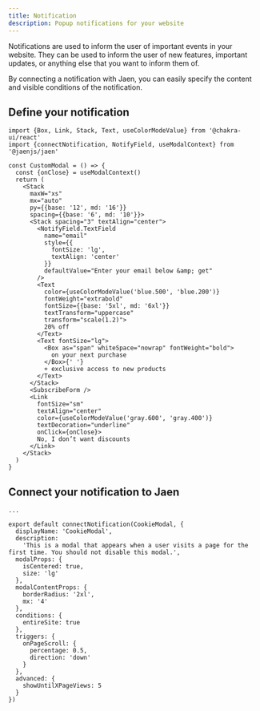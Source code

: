 ```yaml
---
title: Notification
description: Popup notifications for your website
---
```


Notifications are used to inform the user of important events in your website.
They can be used to inform the user of new features, important updates, or anything else that you want to inform them of.

By connecting a notification with Jaen, you can easily specify the content and visible conditions of the notification.

## Define your notification

```tsx title=src/notifications/CustomModal.tsx
import {Box, Link, Stack, Text, useColorModeValue} from '@chakra-ui/react'
import {connectNotification, NotifyField, useModalContext} from '@jaenjs/jaen'

const CustomModal = () => {
  const {onClose} = useModalContext()
  return (
    <Stack
      maxW="xs"
      mx="auto"
      py={{base: '12', md: '16'}}
      spacing={{base: '6', md: '10'}}>
      <Stack spacing="3" textAlign="center">
        <NotifyField.TextField
          name="email"
          style={{
            fontSize: 'lg',
            textAlign: 'center'
          }}
          defaultValue="Enter your email below &amp; get"
        />
        <Text
          color={useColorModeValue('blue.500', 'blue.200')}
          fontWeight="extrabold"
          fontSize={{base: '5xl', md: '6xl'}}
          textTransform="uppercase"
          transform="scale(1.2)">
          20% off
        </Text>
        <Text fontSize="lg">
          <Box as="span" whiteSpace="nowrap" fontWeight="bold">
            on your next purchase
          </Box>{' '}
          + exclusive access to new products
        </Text>
      </Stack>
      <SubscribeForm />
      <Link
        fontSize="sm"
        textAlign="center"
        color={useColorModeValue('gray.600', 'gray.400')}
        textDecoration="underline"
        onClick={onClose}>
        No, I don’t want discounts
      </Link>
    </Stack>
  )
}
```

## Connect your notification to Jaen

```tsx name="src/notifications/CustomModal.tsx"
...

export default connectNotification(CookieModal, {
  displayName: 'CookieModal',
  description:
    'This is a modal that appears when a user visits a page for the first time. You should not disable this modal.',
  modalProps: {
    isCentered: true,
    size: 'lg'
  },
  modalContentProps: {
    borderRadius: '2xl',
    mx: '4'
  },
  conditions: {
    entireSite: true
  },
  triggers: {
    onPageScroll: {
      percentage: 0.5,
      direction: 'down'
    }
  },
  advanced: {
    showUntilXPageViews: 5
  }
})
```

